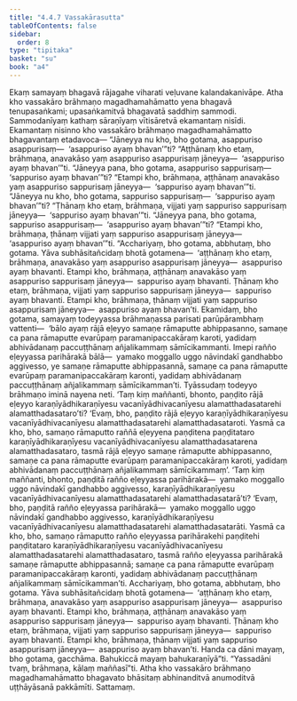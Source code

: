 ```yaml
---
title: "4.4.7 Vassakārasutta"
tableOfContents: false
sidebar:
  order: 8
type: "tipitaka"
basket: "su"
book: "a4"
---
```



<DynamicBreadcrumb />

<Division number="187" book="a4">

<Paragraph number="1146" book="a4">
Ekaṃ samayaṃ bhagavā rājagahe viharati veḷuvane kalandakanivāpe. Atha kho vassakāro brāhmaṇo magadhamahāmatto yena bhagavā tenupasaṅkami; upasaṅkamitvā bhagavatā saddhiṃ sammodi. Sammodanīyaṃ kathaṃ sāraṇīyaṃ vītisāretvā ekamantaṃ nisīdi. Ekamantaṃ nisinno kho vassakāro brāhmaṇo magadhamahāmatto bhagavantaṃ etadavoca—
</Paragraph>

<Paragraph number="1147" book="a4">
“Jāneyya nu kho, bho gotama, asappuriso asappurisaṃ—  ‘asappuriso ayaṃ bhavan’”ti? “Aṭṭhānaṃ kho etaṃ, brāhmaṇa, anavakāso yaṃ asappuriso asappurisaṃ jāneyya—  ‘asappuriso ayaṃ bhavan’”ti. “Jāneyya pana, bho gotama, asappuriso sappurisaṃ—  ‘sappuriso ayaṃ bhavan’”ti? “Etampi kho, brāhmaṇa, aṭṭhānaṃ anavakāso yaṃ asappuriso sappurisaṃ jāneyya—  ‘sappuriso ayaṃ bhavan’”ti. “Jāneyya nu kho, bho gotama, sappuriso sappurisaṃ—  ‘sappuriso ayaṃ bhavan’”ti? “Ṭhānaṃ kho etaṃ, brāhmaṇa, vijjati yaṃ sappuriso sappurisaṃ jāneyya—  ‘sappuriso ayaṃ bhavan’”ti. “Jāneyya pana, bho gotama, sappuriso asappurisaṃ—  ‘asappuriso ayaṃ bhavan’”ti? “Etampi kho, brāhmaṇa, ṭhānaṃ vijjati yaṃ sappuriso asappurisaṃ jāneyya—  ‘asappuriso ayaṃ bhavan’”ti.
</Paragraph>

<Paragraph number="1148" book="a4">
“Acchariyaṃ, bho gotama, abbhutaṃ, bho gotama. Yāva subhāsitañcidaṃ bhotā gotamena—  ‘aṭṭhānaṃ kho etaṃ, brāhmaṇa, anavakāso yaṃ asappuriso asappurisaṃ jāneyya—  asappuriso ayaṃ bhavanti. Etampi kho, brāhmaṇa, aṭṭhānaṃ anavakāso yaṃ asappuriso sappurisaṃ jāneyya—  sappuriso ayaṃ bhavanti. Ṭhānaṃ kho etaṃ, brāhmaṇa, vijjati yaṃ sappuriso sappurisaṃ jāneyya—  sappuriso ayaṃ bhavanti. Etampi kho, brāhmaṇa, ṭhānaṃ vijjati yaṃ sappuriso asappurisaṃ jāneyya—  asappuriso ayaṃ bhavan’ti.
</Paragraph>

<Paragraph number="1149" book="a4">
Ekamidaṃ, bho gotama, samayaṃ todeyyassa brāhmaṇassa parisati parūpārambhaṃ vattenti—  ‘bālo ayaṃ rājā eḷeyyo samaṇe rāmaputte abhippasanno, samaṇe ca pana rāmaputte evarūpaṃ paramanipaccakāraṃ karoti, yadidaṃ abhivādanaṃ paccuṭṭhānaṃ añjalikammaṃ sāmīcikammanti. Imepi rañño eḷeyyassa parihārakā bālā—  yamako moggallo uggo nāvindakī gandhabbo aggivesso, ye samaṇe rāmaputte abhippasannā, samaṇe ca pana rāmaputte evarūpaṃ paramanipaccakāraṃ karonti, yadidaṃ abhivādanaṃ paccuṭṭhānaṃ añjalikammaṃ sāmīcikamman’ti. Tyāssudaṃ todeyyo brāhmaṇo iminā nayena neti. ‘Taṃ kiṃ maññanti, bhonto, paṇḍito rājā eḷeyyo karaṇīyādhikaraṇīyesu vacanīyādhivacanīyesu alamatthadasatarehi alamatthadasataro’ti? ‘Evaṃ, bho, paṇḍito rājā eḷeyyo karaṇīyādhikaraṇīyesu vacanīyādhivacanīyesu alamatthadasatarehi alamatthadasataroti.
</Paragraph>

<Paragraph number="1150" book="a4">
Yasmā ca kho, bho, samaṇo rāmaputto raññā eḷeyyena paṇḍitena paṇḍitataro karaṇīyādhikaraṇīyesu vacanīyādhivacanīyesu alamatthadasatarena alamatthadasataro, tasmā rājā eḷeyyo samaṇe rāmaputte abhippasanno, samaṇe ca pana rāmaputte evarūpaṃ paramanipaccakāraṃ karoti, yadidaṃ abhivādanaṃ paccuṭṭhānaṃ añjalikammaṃ sāmīcikammaṃ’.
</Paragraph>

<Paragraph number="1151" book="a4">
‘Taṃ kiṃ maññanti, bhonto, paṇḍitā rañño eḷeyyassa parihārakā—  yamako moggallo uggo nāvindakī gandhabbo aggivesso, karaṇīyādhikaraṇīyesu vacanīyādhivacanīyesu alamatthadasatarehi alamatthadasatarā’ti? ‘Evaṃ, bho, paṇḍitā rañño eḷeyyassa parihārakā—  yamako moggallo uggo nāvindakī gandhabbo aggivesso, karaṇīyādhikaraṇīyesu vacanīyādhivacanīyesu alamatthadasatarehi alamatthadasatarāti.
</Paragraph>

<Paragraph number="1152" book="a4">
Yasmā ca kho, bho, samaṇo rāmaputto rañño eḷeyyassa parihārakehi paṇḍitehi paṇḍitataro karaṇīyādhikaraṇīyesu vacanīyādhivacanīyesu alamatthadasatarehi alamatthadasataro, tasmā rañño eḷeyyassa parihārakā samaṇe rāmaputte abhippasannā; samaṇe ca pana rāmaputte evarūpaṃ paramanipaccakāraṃ karonti, yadidaṃ abhivādanaṃ paccuṭṭhānaṃ añjalikammaṃ sāmīcikamman’ti.
</Paragraph>

<Paragraph number="1153" book="a4">
Acchariyaṃ, bho gotama, abbhutaṃ, bho gotama. Yāva subhāsitañcidaṃ bhotā gotamena—  ‘aṭṭhānaṃ kho etaṃ, brāhmaṇa, anavakāso yaṃ asappuriso asappurisaṃ jāneyya—  asappuriso ayaṃ bhavanti. Etampi kho, brāhmaṇa, aṭṭhānaṃ anavakāso yaṃ asappuriso sappurisaṃ jāneyya—  sappuriso ayaṃ bhavanti. Ṭhānaṃ kho etaṃ, brāhmaṇa, vijjati yaṃ sappuriso sappurisaṃ jāneyya—  sappuriso ayaṃ bhavanti. Etampi kho, brāhmaṇa, ṭhānaṃ vijjati yaṃ sappuriso asappurisaṃ jāneyya—  asappuriso ayaṃ bhavan’ti. Handa ca dāni mayaṃ, bho gotama, gacchāma. Bahukiccā mayaṃ bahukaraṇīyā”ti. “Yassadāni tvaṃ, brāhmaṇa, kālaṃ maññasī”ti.
</Paragraph>

<Paragraph number="1154" book="a4">
Atha kho vassakāro brāhmaṇo magadhamahāmatto bhagavato bhāsitaṃ abhinanditvā anumoditvā uṭṭhāyāsanā pakkāmīti.

</Paragraph>
</Division>

<Paragraph number="1155" type="center" book="a4">
Sattamaṃ.
</Paragraph>